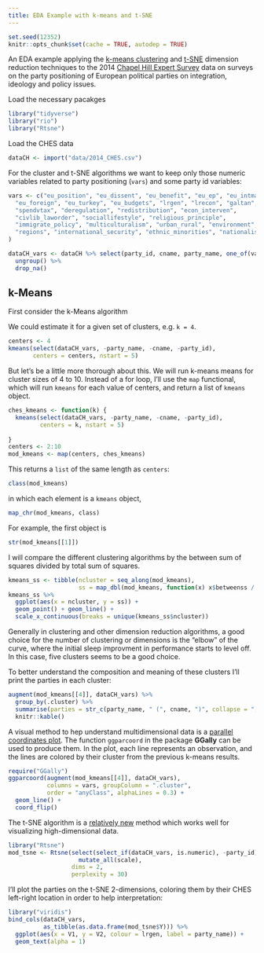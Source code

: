 ```yaml
---
title: EDA Example with k-means and t-SNE
---
```

```r
set.seed(12352)
knitr::opts_chunk$set(cache = TRUE, autodep = TRUE)
```


An EDA example applying the [k-means clustering](https://en.wikipedia.org/wiki/K-means_clustering) and [t-SNE](https://en.wikipedia.org/wiki/T-distributed_stochastic_neighbor_embedding) dimension reduction techniques to the 2014 [Chapel Hill Expert Survey](http://chesdata.eu/) data on surveys on the party positioning of European political parties on integration, ideology and policy issues.

Load the necessary pacakges
```r
library("tidyverse")
library("rio")
library("Rtsne")
```

Load the CHES data
```r
dataCH <- import("data/2014_CHES.csv")
```

For the cluster and t-SNE algorithms we want to keep only those numeric variables
related to party positioning (`vars`) and some party id variables:
```r
vars <- c("eu_position", "eu_dissent", "eu_benefit", "eu_ep", "eu_intmark", "eu_cohesion",
  "eu_foreign", "eu_turkey", "eu_budgets", "lrgen", "lrecon", "galtan",
  "spendvtax", "deregulation", "redistribution", "econ_interven",
  "civlib_laworder", "sociallifestyle", "religious_principle",
  "immigrate_policy", "multiculturalism", "urban_rural", "environment",
  "regions", "international_security", "ethnic_minorities", "nationalism"
)

dataCH_vars <- dataCH %>% select(party_id, cname, party_name, one_of(vars)) %>%
  ungroup() %>%
  drop_na()
```

## k-Means

First consider the k-Means algorithm

We could estimate it for a given set of clusters, e.g. `k = 4`.
```r
centers <- 4
kmeans(select(dataCH_vars, -party_name, -cname, -party_id),
       centers = centers, nstart = 5)
```

But let's be a little more thorough about this.
We will run k-means means for cluster sizes of 4 to 10.
Instead of a for loop, I'll use the `map` functional, which will run
`kmeans` for each value of centers, and return a list of `kmeans` object.
```r
ches_kmeans <- function(k) {
  kmeans(select(dataCH_vars, -party_name, -cname, -party_id),
         centers = k, nstart = 5)
         
}
centers <- 2:10
mod_kmeans <- map(centers, ches_kmeans)
```
This returns a `list` of the same length as `centers`:
```r
class(mod_kmeans)
```
in which each element is a `kmeans` object,
```r
map_chr(mod_kmeans, class)
```
For example, the first object is 
```r
str(mod_kmeans[[1]])
```

I will compare the different clustering algorithms by the between sum of squares divided by total sum of squares.
<!-- TODO: equation -->
```r
kmeans_ss <- tibble(ncluster = seq_along(mod_kmeans),
                    ss = map_dbl(mod_kmeans, function(x) x$betweenss / x$totss))
kmeans_ss %>%
  ggplot(aes(x = ncluster, y = ss)) +
  geom_point() + geom_line() +
  scale_x_continuous(breaks = unique(kmeans_ss$ncluster))
```
Generally in clustering and other dimension reduction algorithms, a good 
choice for the number of clustering or dimensions is the "elbow" of the curve,
where the initial sleep improvment in performance starts to level off.
In this case, five clusters seems to be a good choice.

To better understand the composition and meaning of these clusters I'll print the parties in each cluster:
```r
augment(mod_kmeans[[4]], dataCH_vars) %>%
  group_by(.cluster) %>%
  summarise(parties = str_c(party_name, " (", cname, ")", collapse = ", ")) %>%
  knitr::kable()
```

A visual method to hep understand multidimensional data is a [parallel coordinates plot](https://en.wikipedia.org/wiki/Parallel_coordinates).
The function `ggparcoord` in the package **GGally** can be used to produce them. In the plot, each line represents an observation, and the lines are colored by their cluster from the previous k-means results.
```r
require("GGally")
ggparcoord(augment(mod_kmeans[[4]], dataCH_vars),
           columns = vars, groupColumn = ".cluster",
           order = "anyClass", alphaLines = 0.3) +
  geom_line() +
  coord_flip()
```


The t-SNE algorithm is a [relatively new](https://lvdmaaten.github.io/tsne/)  method which works well for visualizing high-dimensional data.

```r
library("Rtsne")
mod_tsne <- Rtsne(select(select_if(dataCH_vars, is.numeric), -party_id) %>%
                    mutate_all(scale),
                  dims = 2,
                  perplexity = 30)
```

I'll plot the parties on the t-SNE 2-dimensions, coloring them by their CHES left-right location in order to help interpretation:
```r
library("viridis")
bind_cols(dataCH_vars,
          as_tibble(as.data.frame(mod_tsne$Y))) %>%
  ggplot(aes(x = V1, y = V2, colour = lrgen, label = party_name)) +
  geom_text(alpha = 1)
```

